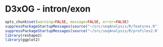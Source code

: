 D3xOG - intron/exon
========================================================

```r
opts_chunk$set(warning=FALSE, message=FALSE, error=FALSE)
suppressPackageStartupMessages(source("~/src/seqAnalysis/R/features.R"))
suppressPackageStartupMessages(source("~/src/seqAnalysis/R/profiles2.R"))
library(reshape2)
library(ggplot2)
```